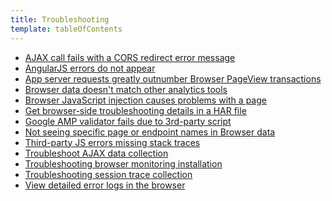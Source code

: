 ```yaml
---
title: Troubleshooting
template: tableOfContents
---
```


* [AJAX call fails with a CORS redirect error message](/docs/browser/new-relic-browser/troubleshooting/ajax-call-fails-cors-redirect-error-message)
* [AngularJS errors do not appear](/docs/browser/new-relic-browser/troubleshooting/angularjs-errors-do-not-appear)
* [App server requests greatly outnumber Browser PageView transactions](/docs/browser/new-relic-browser/troubleshooting/app-server-requests-greatly-outnumber-browser-pageview-transactions)
* [Browser data doesn't match other analytics tools](/docs/browser/new-relic-browser/troubleshooting/browser-data-doesnt-match-other-analytics-tools)
* [Browser JavaScript injection causes problems with a page](/docs/browser/new-relic-browser/troubleshooting/browser-javascript-injection-causes-problems-page)
* [Get browser-side troubleshooting details in a HAR file](/docs/browser/new-relic-browser/troubleshooting/get-browser-side-troubleshooting-details-har-file)
* [Google AMP validator fails due to 3rd-party script](/docs/browser/new-relic-browser/troubleshooting/google-amp-validator-fails-due-3rd-party-script)
* [Not seeing specific page or endpoint names in Browser data](/docs/browser/new-relic-browser/troubleshooting/not-seeing-specific-page-or-endpoint-names-browser-data)
* [Third-party JS errors missing stack traces](/docs/browser/new-relic-browser/troubleshooting/third-party-js-errors-missing-stack-traces)
* [Troubleshoot AJAX data collection](/docs/browser/new-relic-browser/troubleshooting/troubleshoot-ajax-data-collection)
* [Troubleshooting browser monitoring installation](/docs/browser/new-relic-browser/troubleshooting/troubleshooting-browser-monitoring-installation)
* [Troubleshooting session trace collection](/docs/browser/new-relic-browser/troubleshooting/troubleshooting-session-trace-collection)
* [View detailed error logs in the browser](/docs/browser/new-relic-browser/troubleshooting/view-detailed-error-logs-browser)
